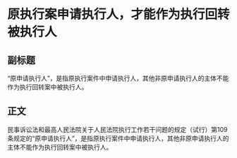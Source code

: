 # 原执行案申请执行人，才能作为执行回转被执行人
## 副标题
“原申请执行人”，是指原执行案件中申请执行人，其他非原申请执行人的主体不能作为执行回转案中被执行人。
## 正文
民事诉讼法和最高人民法院关于人民法院执行工作若干问题的规定（试行）第109条规定的“原申请执行人”，是指原执行案件中申请执行人，其他非原申请执行人的主体不能作为执行回转案中被执行人。